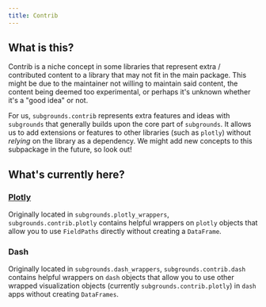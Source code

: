 ```yaml
---
title: Contrib
---
```


## What is this?

Contrib is a niche concept in some libraries that represent extra / contributed content to a library that may not fit in the main package. This might be due to the maintainer not willing to maintain said content, the content being deemed too experimental, or perhaps it's unknown whether it's a "good idea" or not.

For us, `subgrounds.contrib` represents extra features and ideas with `subgrounds` that generally builds upon the core part of `subgrounds`. It allows us to add extensions or features to other libraries (such as `plotly`) without *relying* on the library as a dependency. We might add new concepts to this subpackage in the future, so look out!

## What's currently here?

### [Plotly](contrib/plotly)

Originally located in `subgrounds.plotly_wrappers`, `subgrounds.contrib.plotly` contains helpful wrappers on `plotly` objects that allow you to use `FieldPaths` directly without creating a `DataFrame`.

### Dash

Originally located in `subgrounds.dash_wrappers`, `subgrounds.contrib.dash` contains helpful wrappers on `dash` objects that allow you to use other wrapped visualization objects (currently `subgrounds.contrib.plotly`) in `dash` apps without creating `DataFrames`.
